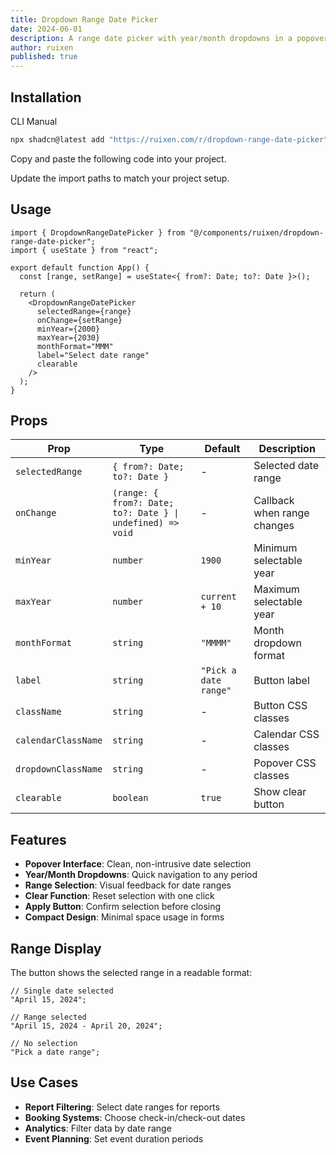 ```yaml
---
title: Dropdown Range Date Picker
date: 2024-06-01
description: A range date picker with year/month dropdowns in a popover interface
author: ruixen
published: true
---
```


<ComponentPreview name="dropdown-range-date-picker-demo" />

## Installation

<Tabs defaultValue="cli">

<TabsList>
  <TabsTrigger value="cli">CLI</TabsTrigger>
  <TabsTrigger value="manual">Manual</TabsTrigger>
</TabsList>
<TabsContent value="cli">

```bash
npx shadcn@latest add "https://ruixen.com/r/dropdown-range-date-picker"
```

</TabsContent>

<TabsContent value="manual">

<Steps>

<Step>Copy and paste the following code into your project.</Step>

<ComponentSource name="dropdown-range-date-picker" />

<Step>Update the import paths to match your project setup.</Step>

</Steps>

</TabsContent>

</Tabs>

## Usage

```tsx
import { DropdownRangeDatePicker } from "@/components/ruixen/dropdown-range-date-picker";
import { useState } from "react";

export default function App() {
  const [range, setRange] = useState<{ from?: Date; to?: Date }>();

  return (
    <DropdownRangeDatePicker
      selectedRange={range}
      onChange={setRange}
      minYear={2000}
      maxYear={2030}
      monthFormat="MMM"
      label="Select date range"
      clearable
    />
  );
}
```

## Props

| Prop                | Type                                                       | Default               | Description                 |
| ------------------- | ---------------------------------------------------------- | --------------------- | --------------------------- |
| `selectedRange`     | `{ from?: Date; to?: Date }`                               | -                     | Selected date range         |
| `onChange`          | `(range: { from?: Date; to?: Date } \| undefined) => void` | -                     | Callback when range changes |
| `minYear`           | `number`                                                   | `1900`                | Minimum selectable year     |
| `maxYear`           | `number`                                                   | `current + 10`        | Maximum selectable year     |
| `monthFormat`       | `string`                                                   | `"MMMM"`              | Month dropdown format       |
| `label`             | `string`                                                   | `"Pick a date range"` | Button label                |
| `className`         | `string`                                                   | -                     | Button CSS classes          |
| `calendarClassName` | `string`                                                   | -                     | Calendar CSS classes        |
| `dropdownClassName` | `string`                                                   | -                     | Popover CSS classes         |
| `clearable`         | `boolean`                                                  | `true`                | Show clear button           |

## Features

- **Popover Interface**: Clean, non-intrusive date selection
- **Year/Month Dropdowns**: Quick navigation to any period
- **Range Selection**: Visual feedback for date ranges
- **Clear Function**: Reset selection with one click
- **Apply Button**: Confirm selection before closing
- **Compact Design**: Minimal space usage in forms

## Range Display

The button shows the selected range in a readable format:

```tsx
// Single date selected
"April 15, 2024";

// Range selected
"April 15, 2024 - April 20, 2024";

// No selection
"Pick a date range";
```

## Use Cases

- **Report Filtering**: Select date ranges for reports
- **Booking Systems**: Choose check-in/check-out dates
- **Analytics**: Filter data by date range
- **Event Planning**: Set event duration periods
